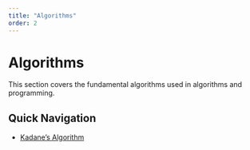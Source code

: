 ```yaml
---
title: "Algorithms"
order: 2
---
```


# Algorithms

This section covers the fundamental algorithms used in algorithms and programming.

## Quick Navigation

- [Kadane's Algorithm](kadane.qmd)
